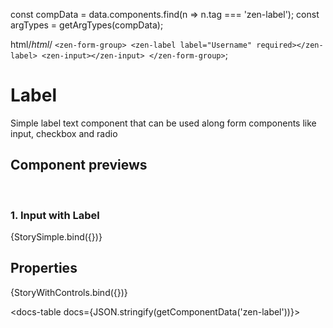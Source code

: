 
const compData = data.components.find(n => n.tag === 'zen-label');
const argTypes = getArgTypes(compData);

<Meta title="Forms/zFragments/Label" component="zen-label" argTypes={argTypes} />


  html/*html*/ `
    <zen-form-group>
      <zen-label label="Username" required></zen-label>
      <zen-input></zen-input>
    </zen-form-group>
  `;

# Label

Simple label text component that can be used along form components like input, checkbox and radio

## Component previews

<br />

### 1. Input with Label

<Canvas>
  <Story name="StorySimple">{StorySimple.bind({})}</Story>
</Canvas>

## Properties

<Canvas>
  <Story
    name="default"
    args={{
      ...getDefaultArgs(argTypes),
    }}
  >
    {StoryWithControls.bind({})}
  </Story>
</Canvas>

<ArgsTable story="default" />

<docs-table docs={JSON.stringify(getComponentData('zen-label'))}></docs-table>
